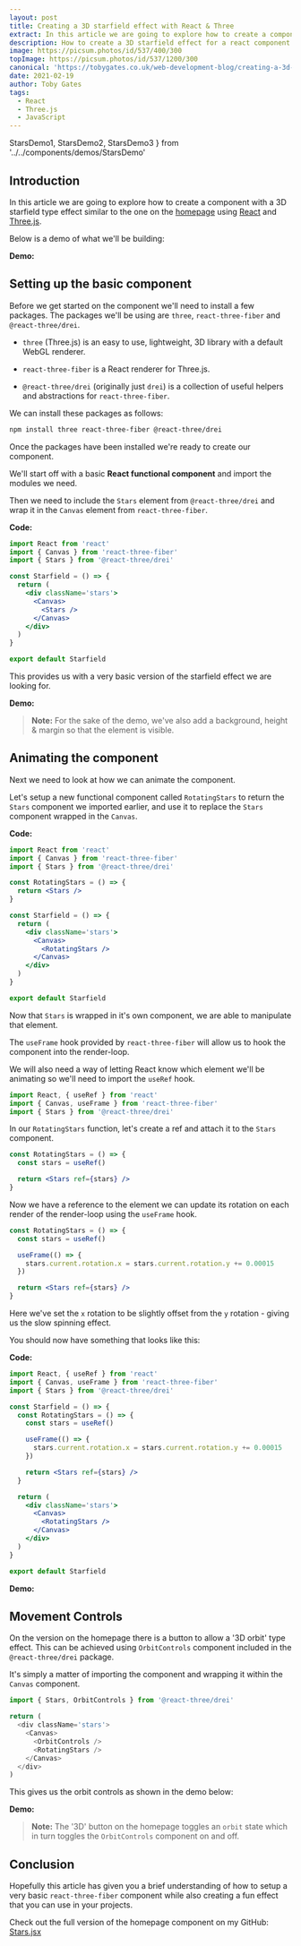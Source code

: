 ```yaml
---
layout: post
title: Creating a 3D starfield effect with React & Three
extract: In this article we are going to explore how to create a component with a 3D starfield type effect similar to the one...
description: How to create a 3D starfield effect for a react component using React Three and React Three Fiber.
image: https://picsum.photos/id/537/400/300
topImage: https://picsum.photos/id/537/1200/300
canonical: 'https://tobygates.co.uk/web-development-blog/creating-a-3d-starfield-effect-with-react-three/'
date: 2021-02-19
author: Toby Gates
tags:
  - React
  - Three.js
  - JavaScript
---
```


  StarsDemo1,
  StarsDemo2,
  StarsDemo3
} from '../../components/demos/StarsDemo'

## Introduction

In this article we are going to explore how to create a component with a 3D starfield type effect similar to the one on the <Link href="/"><a href="/" target="_blank">homepage</a></Link> using <a href="https://reactjs.org/" target="_blank" rel="noopener noreferrer">React</a> and <a href="https://threejs.org/" target="_blank" rel="noopener noreferrer">Three.js</a>.

Below is a demo of what we'll be building:

**Demo:**

<StarsDemo1 />

## Setting up the basic component

Before we get started on the component we'll need to install a few packages. The packages we'll be using are `three`, `react-three-fiber` and `@react-three/drei`.

- `three` (Three.js) is an easy to use, lightweight, 3D library with a default WebGL renderer.

- `react-three-fiber` is a React renderer for Three.js.

- `@react-three/drei` (originally just `drei`) is a collection of useful helpers and abstractions for `react-three-fiber`.

We can install these packages as follows:

```bash
npm install three react-three-fiber @react-three/drei
```

Once the packages have been installed we're ready to create our component.

We'll start off with a basic **React functional component** and import the modules we need.

Then we need to include the `Stars` element from `@react-three/drei` and wrap it in the `Canvas` element from `react-three-fiber`.

**Code:**

```jsx
import React from 'react'
import { Canvas } from 'react-three-fiber'
import { Stars } from '@react-three/drei'

const Starfield = () => {
  return (
    <div className='stars'>
      <Canvas>
        <Stars />
      </Canvas>
    </div>
  )
}

export default Starfield
```

This provides us with a very basic version of the starfield effect we are looking for.

**Demo:**

<StarsDemo2 />

> **Note:** For the sake of the demo, we've also add a background, height & margin so that the element is visible.

## Animating the component

Next we need to look at how we can animate the component.

Let's setup a new functional component called `RotatingStars` to return the `Stars` component we imported earlier, and use it to replace the `Stars` component wrapped in the `Canvas`.

**Code:**

```jsx
import React from 'react'
import { Canvas } from 'react-three-fiber'
import { Stars } from '@react-three/drei'

const RotatingStars = () => {
  return <Stars />
}

const Starfield = () => {
  return (
    <div className='stars'>
      <Canvas>
        <RotatingStars />
      </Canvas>
    </div>
  )
}

export default Starfield
```

Now that `Stars` is wrapped in it's own component, we are able to manipulate that element.

The `useFrame` hook provided by `react-three-fiber` will allow us to hook the component into the render-loop.

We will also need a way of letting React know which element we'll be animating so we'll need to import the `useRef` hook.

```jsx
import React, { useRef } from 'react'
import { Canvas, useFrame } from 'react-three-fiber'
import { Stars } from '@react-three/drei'
```

In our `RotatingStars` function, let's create a ref and attach it to the `Stars` component.

```jsx
const RotatingStars = () => {
  const stars = useRef()

  return <Stars ref={stars} />
}
```

Now we have a reference to the element we can update its rotation on each render of the render-loop using the `useFrame` hook.

```jsx
const RotatingStars = () => {
  const stars = useRef()

  useFrame(() => {
    stars.current.rotation.x = stars.current.rotation.y += 0.00015
  })

  return <Stars ref={stars} />
}
```

Here we've set the `x` rotation to be slightly offset from the `y` rotation - giving us the slow spinning effect.

You should now have something that looks like this:

**Code:**

```jsx
import React, { useRef } from 'react'
import { Canvas, useFrame } from 'react-three-fiber'
import { Stars } from '@react-three/drei'

const Starfield = () => {
  const RotatingStars = () => {
    const stars = useRef()

    useFrame(() => {
      stars.current.rotation.x = stars.current.rotation.y += 0.00015
    })

    return <Stars ref={stars} />
  }

  return (
    <div className='stars'>
      <Canvas>
        <RotatingStars />
      </Canvas>
    </div>
  )
}

export default Starfield
```

**Demo:**

<StarsDemo3 />

## Movement Controls

On the version on the homepage there is a button to allow a '3D orbit' type effect. This can be achieved using `OrbitControls` component included in the `@react-three/drei` package.

It's simply a matter of importing the component and wrapping it within the `Canvas` component.

```js
import { Stars, OrbitControls } from '@react-three/drei'
```

```js
return (
  <div className='stars'>
    <Canvas>
      <OrbitControls />
      <RotatingStars />
    </Canvas>
  </div>
)
```

This gives us the orbit controls as shown in the demo below:

**Demo:**

<StarsDemo1 />

> **Note:** The '3D' button on the homepage toggles an `orbit` state which in turn toggles the `OrbitControls` component on and off.

## Conclusion

Hopefully this article has given you a brief understanding of how to setup a very basic `react-three-fiber` component while also creating a fun effect that you can use in your projects.

Check out the full version of the homepage component on my GitHub: <a href="https://github.com/tobytheghost/toby-next/blob/main/components/Stars/Stars.jsx" target="\_blank" rel="noopener noreferrer">Stars.jsx</a>
